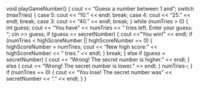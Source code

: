  void playGameNumber() {
        cout << "Guess a number between 1 and ";
        switch (maxTries) {
            case 5:
                cout << "10." << endl;
                break;
            case 4:
                cout << "25." << endl;
                break;
            case 3:
                cout << "40." << endl;
                break;
        }
        while (numTries > 0) {
            int guess;
            cout << "You have " << numTries << " tries left. Enter your guess: ";
            cin >> guess;
            if (guess == secretNumber) {
                cout << "You win!" << endl;
                if (numTries < highScoreNumber || highScoreNumber == 0) {
                    highScoreNumber = numTries;
                    cout << "New high score: " << highScoreNumber << " tries." << endl;
                }
                break;
            }
            else if (guess < secretNumber) {
                cout << "Wrong! The secret number is higher." << endl;
            }
            else {
                cout << "Wrong! The secret number is lower." << endl;
            }
            numTries--;
        }
        if (numTries == 0) {
            cout << "You lose! The secret number was " << secretNumber << "." << endl;
        }
    }